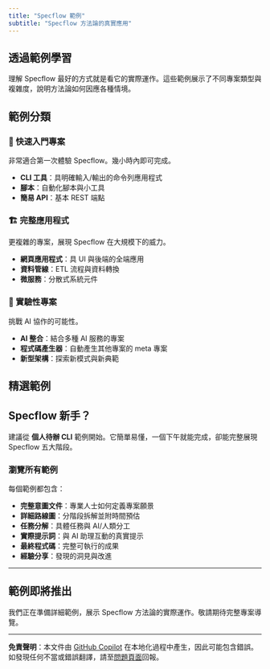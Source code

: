 ```yaml
---
title: "Specflow 範例"
subtitle: "Specflow 方法論的真實應用"
---
```


## 透過範例學習

理解 Specflow 最好的方式就是看它的實際運作。這些範例展示了不同專案類型與複雜度，說明方法論如何因應各種情境。

## 範例分類

### 🚀 快速入門專案
非常適合第一次體驗 Specflow。幾小時內即可完成。

- **CLI 工具**：具明確輸入/輸出的命令列應用程式
- **腳本**：自動化腳本與小工具
- **簡易 API**：基本 REST 端點

### 🏗️ 完整應用程式
更複雜的專案，展現 Specflow 在大規模下的威力。

- **網頁應用程式**：具 UI 與後端的全端應用
- **資料管線**：ETL 流程與資料轉換
- **微服務**：分散式系統元件

### 🧪 實驗性專案
挑戰 AI 協作的可能性。

- **AI 整合**：結合多種 AI 服務的專案
- **程式碼產生器**：自動產生其他專案的 meta 專案
- **新型架構**：探索新模式與新典範

## 精選範例

::: {.callout-tip}
## Specflow 新手？
建議從 **個人待辦 CLI** 範例開始。它簡單易懂，一個下午就能完成，卻能完整展現 Specflow 五大階段。
:::

### 瀏覽所有範例

每個範例都包含：

- **完整意圖文件**：專業人士如何定義專案願景
- **詳細路線圖**：分階段拆解並附時間預估
- **任務分解**：具體任務與 AI/人類分工
- **實際提示詞**：與 AI 助理互動的真實提示
- **最終程式碼**：完整可執行的成果
- **經驗分享**：發現的洞見與改進

---

::: {.callout-note}
## 範例即將推出
我們正在準備詳細範例，展示 Specflow 方法論的實際運作。敬請期待完整專案導覽。
:::

---

**免責聲明**：本文件由 [GitHub Copilot](https://docs.github.com/copilot/about-github-copilot/what-is-github-copilot) 在本地化過程中產生，因此可能包含錯誤。如發現任何不當或錯誤翻譯，請至[問題頁面](../../issues)回報。